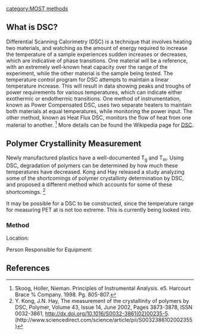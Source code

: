 {{MOST}}
[[category:MOST methods]]

==What is DSC?==
Differential Scanning Calorimetry (DSC) is a technique that involves heating two materials, and watching as the amount of energy required to increase the temperature of a sample experiences sudden increases or decreases, which are indicative of phase transitions. One material will be a reference, with an extremely well-known heat capacity over the range of the experiment, while the other material is the sample being tested. The temperature control program for DSC attempts to maintain a linear temperature increase. This will result in data showing peaks and troughs of power requirements for various temperatures, which can indicate either exothermic or endothermic transitions. One method of instrumentation, known as Power Compensated DSC, uses two separate heaters to maintain both materials at equal temperatures, while monitoring the power input. The other method, known as Heat Flux DSC, monitors the flow of heat from one material to another. <ref name=Skoog>Skoog, Holler, Nieman. Principles of Instrumental Analysis. e5. Harcourt Brace % Company. 1998. Pg. 805-807.</ref>  More details can be found the Wikipedia page for [http://en.wikipedia.org/wiki/Differential_scanning_calorimetry DSC].

==Polymer Crystallinity Measurement==
Newly manufactured plastics have a well-documented T<sub>g</sub> and T<sub>m</sub>. Using DSC, degradation of polymers can be determined by how much these temperatures have decreased.
Kong and Hay released a study analyzing some of the shortcomings of polymer crystallinty determination by DSC, and proposed a different method which accounts for some of these shortcomings. <ref name=KongHay> Y. Kong, J.N. Hay, The measurement of the crystallinity of polymers by DSC, Polymer, Volume 43, Issue 14, June 2002, Pages 3873-3878, ISSN 0032-3861, http://dx.doi.org/10.1016/S0032-3861(02)00235-5. (http://www.sciencedirect.com/science/article/pii/S0032386102002355)</ref>

It may be possible for a DSC to be constructed, since the temperature range for measuring PET at is not too extreme. This is currently being looked into.

===Method===
Location:

Person Responsible for Equipment:

==References==
{{reflist}}